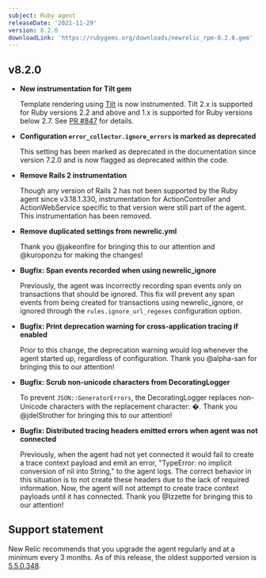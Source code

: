 ```yaml
---
subject: Ruby agent
releaseDate: '2021-11-29'
version: 8.2.0
downloadLink: 'https://rubygems.org/downloads/newrelic_rpm-8.2.0.gem'
---
```


## v8.2.0

* **New instrumentation for Tilt gem**

  Template rendering using [Tilt](https://github.com/rtomayko/tilt) is now instrumented. Tilt 2.x is supported for Ruby versions 2.2 and above and  1.x is supported for Ruby versions below 2.7. See [PR #847](https://github.com/newrelic/newrelic-ruby-agent/pull/847) for details.

* **Configuration `error_collector.ignore_errors` is marked as deprecated**

  This setting has been marked as deprecated in the documentation since version 7.2.0 and is now flagged as deprecated within the code.

* **Remove Rails 2 instrumentation**

  Though any version of Rails 2 has not been supported by the Ruby agent since v3.18.1.330, instrumentation for ActionController and ActionWebService specific to that version were still part of the agent. This instrumentation has been removed.

* **Remove duplicated settings from newrelic.yml**

  Thank you @jakeonfire for bringing this to our attention and @kuroponzu for making the changes!

* **Bugfix: Span events recorded when using newrelic_ignore**

  Previously, the agent was incorrectly recording span events only on transactions that should be ignored. This fix will prevent any span events from being created for transactions using newrelic_ignore, or ignored through the `rules.ignore_url_regexes` configuration option.

* **Bugfix: Print deprecation warning for cross-application tracing if enabled**

  Prior to this change, the deprecation warning would log whenever the agent started up, regardless of configuration. Thank you @alpha-san for bringing this to our attention!

* **Bugfix: Scrub non-unicode characters from DecoratingLogger**

  To prevent `JSON::GeneratorErrors`, the DecoratingLogger replaces non-Unicode characters with the replacement character: �. Thank you @jdelStrother for bringing this to our attention!

* **Bugfix: Distributed tracing headers emitted errors when agent was not connected**

  Previously, when the agent had not yet connected it would fail to create a trace context payload and emit an error, "TypeError: no implicit conversion of nil into String," to the agent logs. The correct behavior in this situation is to not create these headers due to the lack of required information. Now, the agent will not attempt to create trace context payloads until it has connected. Thank you @Izzette for bringing this to our attention!

## Support statement

New Relic recommends that you upgrade the agent regularly and at a minimum every 3 months. As of this release, the oldest supported version is [5.5.0.348](https://docs.newrelic.com/docs/release-notes/agent-release-notes/ruby-release-notes/ruby-agent-550348).
